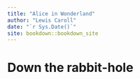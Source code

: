 ```yaml
--- 
title: "Alice in Wonderland"
author: "Lewis Caroll"
date: "`r Sys.Date()`"
site: bookdown::bookdown_site
---
```


# Down the rabbit-hole

